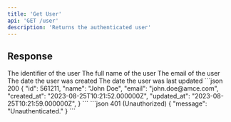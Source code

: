 ```yaml
---
title: 'Get User'
api: 'GET /user'
description: 'Returns the authenticated user'
---
```


## Response

<ResponseField name="id" type="integer" required>
  The identifier of the user
</ResponseField>
<ResponseField name="name" type="string" required>
  The full name of the user
</ResponseField>
<ResponseField name="email" type="string" required deprecated>
  The email of the user
</ResponseField>
<ResponseField name="created_at" type="string" required>
  The date the user was created
</ResponseField>
<ResponseField name="updated_at" type="string" example="dsads" required>
  The date the user was last updated
</ResponseField>

<CodeGroup>
  ```json 200
    {
      "id": 561211,
      "name": "John Doe",
      "email": "john.doe@amce.com",
      "created_at": "2023-08-25T10:21:52.000000Z",
      "updated_at": "2023-08-25T10:21:59.000000Z",
    }
  ```
  ```json 401 (Unauthorized)
    {
      "message": "Unauthenticated."
    }
  ```
</CodeGroup>
